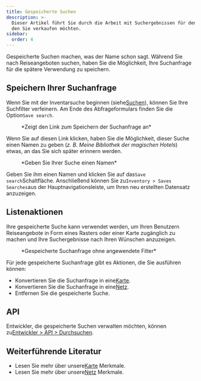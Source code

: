 ```yaml
---
title: Gespeicherte Suchen
description: >-
  Dieser Artikel führt Sie durch die Arbeit mit Suchergebnissen für den Bestand,
  den Sie verkaufen möchten.
sidebar:
  order: 4
---
```


Gespeicherte Suchen machen, was der Name schon sagt. Während Sie nach Reiseangeboten suchen, haben Sie die Möglichkeit, Ihre Suchanfrage für die spätere Verwendung zu speichern.

## Speichern Ihrer Suchanfrage

Wenn Sie mit der Inventarsuche beginnen (siehe[Suchen](/studio/search)), können Sie Ihre Suchfilter verfeinern.
Am Ende des Abfrageformulars finden Sie die Option`Save search`.

<figure>
  <CloudinaryImage width="350" height="329" resize="scale" quality="best" alt="Suche speichern" src="academy/save-search" errorImage="noimage_opaque_nyrtl0.png" />

  <figcaption>*Zeigt den Link zum Speichern der Suchanfrage an*</figcaption>
</figure>


Wenn Sie auf diesen Link klicken, haben Sie die Möglichkeit, dieser Suche einen Namen zu geben (*z. B. Meine Bibliothek der magischen Hotels*) etwas, an das Sie sich später erinnern werden.

<figure>
  <CloudinaryImage width="350" height="329" resize="scale" quality="best" alt="Geben Sie Ihrer Suche einen Namen" src="academy/name-save-search" errorImage="noimage_opaque_nyrtl0.png" />

  <figcaption>*Geben Sie Ihrer Suche einen Namen*</figcaption>
</figure>


Geben Sie ihm einen Namen und klicken Sie auf das`Save search`Schaltfläche. Anschließend können Sie zu`Inventory > Saves Searches`aus der Hauptnavigationsleiste, um Ihren neu erstellten Datensatz anzuzeigen.

## Listenaktionen

Ihre gespeicherte Suche kann verwendet werden, um Ihren Benutzern Reiseangebote in Form eines Rasters oder einer Karte zugänglich zu machen und Ihre Suchergebnisse nach Ihren Wünschen anzuzeigen.

<figure>
  <CloudinaryImage width="700" height="939" resize="scale" quality="best" alt="Gespeicherte Suchaktionen" src="academy/saved-search-actions" errorImage="noimage_opaque_nyrtl0.png" />

  <figcaption>*Gespeicherte Suchanfrage ohne angewendete Filter*</figcaption>
</figure>


Für jede gespeicherte Suchanfrage gibt es Aktionen, die Sie ausführen können:

* Konvertieren Sie die Suchanfrage in eine[Karte](/studio/maps).
* Konvertieren Sie die Suchanfrage in eine[Netz](/studio/grids).
* Entfernen Sie die gespeicherte Suche.

## API

Entwickler, die gespeicherte Suchen verwalten möchten, können zu[Entwickler > API > Durchsuchen](/developers/apis/#browse-api).

## Weiterführende Literatur

* Lesen Sie mehr über unsere[Karte](/studio/maps) Merkmale.
* Lesen Sie mehr über unsere[Netz](/studio/grids) Merkmale.

